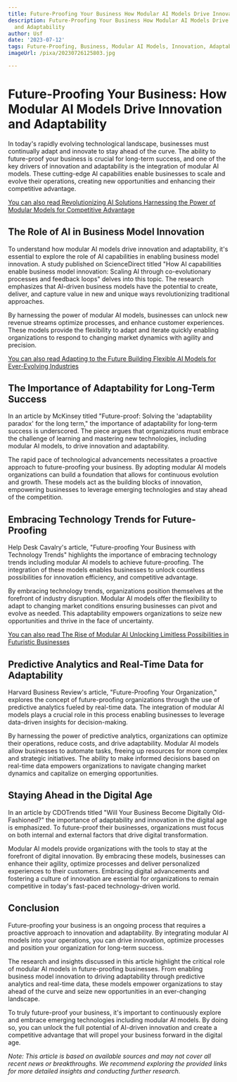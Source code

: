 ```yaml
---
title: Future-Proofing Your Business How Modular AI Models Drive Innovation and Adaptability
description: Future-Proofing Your Business How Modular AI Models Drive Innovation
  and Adaptability
author: Usf
date: '2023-07-12'
tags: Future-Proofing, Business, Modular AI Models, Innovation, Adaptability
imageUrl: /pixa/20230726125803.jpg

---
```

# Future-Proofing  Your Business: How Modular AI Models Drive Innovation and Adaptability

In today's rapidly evolving technological landscape,  businesses must continually adapt and innovate  to  stay  ahead of the curve. The ability to future-proof your business is crucial for long-term success, and one of the key drivers of innovation and adaptability is  the integration of modular AI models. These cutting-edge AI capabilities enable businesses to scale and evolve  their operations, creating new opportunities and enhancing their competitive advantage.

[You can also  read  Revolutionizing AI Solutions Harnessing the Power of Modular Models for  Competitive Advantage](Revolutionizing%20AI%20Solutions%20Harnessing%20the%20Power%20of%20Modular%20Models%20for%20Competitive%20Advantage)


## The Role of AI in Business Model Innovation

To understand how modular AI models drive innovation and  adaptability, it's  essential to  explore the role of  AI capabilities in enabling business model innovation. A study published on  ScienceDirect  titled "How AI capabilities  enable business model innovation: Scaling AI through co-evolutionary processes and feedback loops" delves into this topic.  The research emphasizes that AI-driven business models have the potential to create, deliver, and  capture value in new and unique ways  revolutionizing traditional approaches.

By harnessing the power of modular  AI  models, businesses can unlock new revenue streams optimize processes, and enhance customer experiences. These models provide the  flexibility to adapt and iterate quickly enabling  organizations to  respond to changing market dynamics with agility  and precision.

[You can also read Adapting to the Future Building Flexible AI Models for Ever-Evolving Industries](Adapting%20to%20the%20Future%20Building%20Flexible%20AI%20Models%20for%20Ever-Evolving%20Industries)


##  The Importance of Adaptability for  Long-Term  Success

In an article by McKinsey titled "Future-proof: Solving the 'adaptability paradox' for the long term," the importance of adaptability for long-term success is underscored.  The  piece argues  that organizations must embrace  the challenge of learning and mastering  new technologies, including modular AI models, to drive innovation and adaptability.

The rapid pace of technological advancements necessitates a proactive approach to future-proofing your business. By adopting modular AI models organizations can  build a foundation that  allows  for continuous evolution and growth. These models act as the building blocks of innovation, empowering businesses to leverage emerging  technologies and stay ahead of the competition.

## Embracing Technology Trends for Future-Proofing

Help Desk Cavalry's article, "Future-proofing Your Business with Technology Trends" highlights the importance of embracing technology trends including modular AI models to achieve future-proofing. The integration of these models enables businesses to unlock countless possibilities for  innovation efficiency, and competitive advantage.

By embracing  technology trends, organizations position themselves at the forefront of industry disruption. Modular AI models offer the flexibility  to  adapt to changing market conditions ensuring  businesses can pivot and evolve as needed. This adaptability empowers organizations to seize new opportunities  and thrive in the face of uncertainty.

[You can also read The Rise of Modular  AI Unlocking Limitless Possibilities in Futuristic Businesses](The%20Rise%20of%20Modular%20AI%20Unlocking%20Limitless%20Possibilities%20in%20Futuristic%20Businesses)


## Predictive Analytics and Real-Time Data for Adaptability

Harvard Business Review's article, "Future-Proofing Your  Organization," explores the  concept of future-proofing organizations through the use  of predictive analytics fueled by real-time data. The integration of  modular AI models plays a crucial role in  this  process enabling businesses to leverage data-driven insights for decision-making.

By harnessing the  power of predictive analytics, organizations can  optimize their operations, reduce costs, and drive adaptability. Modular AI models allow businesses to automate tasks, freeing  up resources for more complex and strategic initiatives. The ability to  make informed decisions based on real-time data  empowers organizations  to navigate changing market dynamics and  capitalize on emerging  opportunities.

## Staying Ahead in the Digital Age

In an article by CDOTrends titled "Will Your Business Become  Digitally Old-Fashioned?" the importance of adaptability and innovation in the digital  age is emphasized. To future-proof their businesses, organizations must  focus  on both internal and external factors that drive digital transformation.

Modular AI models provide organizations with the tools to stay at  the  forefront of digital innovation. By embracing these  models, businesses can enhance their agility, optimize  processes and deliver personalized experiences to their customers. Embracing digital advancements and fostering a culture of  innovation are essential for organizations  to  remain competitive in today's fast-paced technology-driven world.

## Conclusion

Future-proofing your business is an ongoing process that requires a  proactive approach to innovation and adaptability. By integrating modular AI  models into your operations, you can  drive innovation, optimize processes and position your organization for long-term success.

The research and insights  discussed in this article highlight the critical role of modular AI models in future-proofing businesses.  From enabling business model innovation to driving adaptability through predictive analytics  and real-time data, these models empower organizations to stay  ahead of the curve and seize new opportunities in an ever-changing landscape.

To truly future-proof your business, it's important to continuously explore and embrace emerging technologies including modular AI models. By  doing so, you can unlock the  full potential of AI-driven innovation and create a competitive advantage that will propel your business forward in the digital age.

*Note: This article is based on available sources and may not cover all recent news or breakthroughs. We recommend exploring the  provided links for more detailed insights and conducting further research.*